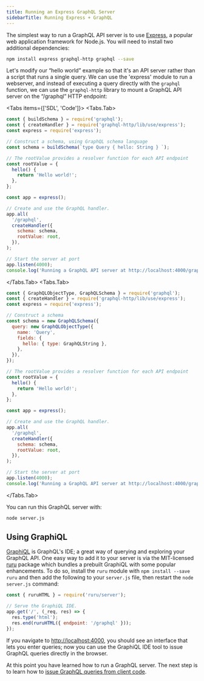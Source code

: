 ```yaml
---
title: Running an Express GraphQL Server
sidebarTitle: Running Express + GraphQL
---
```



The simplest way to run a GraphQL API server is to use [Express](https://expressjs.com), a popular web application framework for Node.js. You will need to install two additional dependencies:

```sh npm2yarn
npm install express graphql-http graphql --save
```

Let's modify our “hello world” example so that it's an API server rather than a script that runs a single query. We can use the 'express' module to run a webserver, and instead of executing a query directly with the `graphql` function, we can use the `graphql-http` library to mount a GraphQL API server on the “/graphql” HTTP endpoint:

<Tabs items={['SDL', 'Code']}>
  <Tabs.Tab>
```javascript
const { buildSchema } = require('graphql');
const { createHandler } = require('graphql-http/lib/use/express');
const express = require('express');

// Construct a schema, using GraphQL schema language
const schema = buildSchema(`type Query { hello: String } `);

// The rootValue provides a resolver function for each API endpoint
const rootValue = {
  hello() {
    return 'Hello world!';
  },
};

const app = express();

// Create and use the GraphQL handler.
app.all(
  '/graphql',
  createHandler({
    schema: schema,
    rootValue: root,
  }),
);

// Start the server at port
app.listen(4000);
console.log('Running a GraphQL API server at http://localhost:4000/graphql');

````
</Tabs.Tab>
<Tabs.Tab>
```javascript
const { GraphQLObjectType, GraphQLSchema } = require('graphql');
const { createHandler } = require('graphql-http/lib/use/express');
const express = require('express');

// Construct a schema
const schema = new GraphQLSchema({
  query: new GraphQLObjectType({
    name: 'Query',
    fields: {
      hello: { type: GraphQLString },
    },
  }),
});

// The rootValue provides a resolver function for each API endpoint
const rootValue = {
  hello() {
    return 'Hello world!';
  },
};

const app = express();

// Create and use the GraphQL handler.
app.all(
  '/graphql',
  createHandler({
    schema: schema,
    rootValue: root,
  }),
);

// Start the server at port
app.listen(4000);
console.log('Running a GraphQL API server at http://localhost:4000/graphql');
````

  </Tabs.Tab>
</Tabs>

You can run this GraphQL server with:

```sh
node server.js
```

## Using GraphiQL

[GraphiQL](https://github.com/graphql/graphiql) is GraphQL's IDE; a great way of querying and exploring your GraphQL API.
One easy way to add it to your server is via the MIT-licensed [ruru](https://github.com/graphile/crystal/blob/main/grafast/ruru/README.md) package which bundles a prebuilt GraphiQL with some popular enhancements.
To do so, install the `ruru` module with `npm install --save ruru` and then add the following to your `server.js` file, then restart the `node server.js` command:

```js
const { ruruHTML } = require('ruru/server');

// Serve the GraphiQL IDE.
app.get('/', (_req, res) => {
  res.type('html');
  res.end(ruruHTML({ endpoint: '/graphql' }));
});
```

If you navigate to [http://localhost:4000](http://localhost:4000), you should see an interface that lets you enter queries;
now you can use the GraphiQL IDE tool to issue GraphQL queries directly in the browser.

At this point you have learned how to run a GraphQL server. The next step is to learn how to [issue GraphQL queries from client code](/graphql-clients/).
